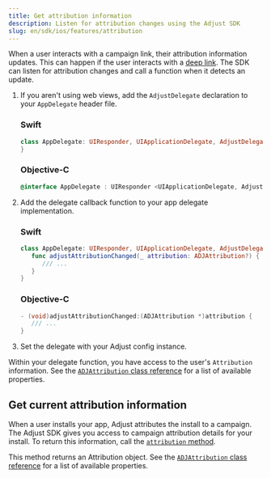 ```yaml
---
title: Get attribution information
description: Listen for attribution changes using the Adjust SDK
slug: en/sdk/ios/features/attribution
---
```




When a user interacts with a campaign link, their attribution information updates. This can happen if the user interacts with a [deep link](https://help.adjust.com/en/article/deep-links). The SDK can listen for attribution changes and call a function when it detects an update.

1. If you aren't using web views, add the `AdjustDelegate` declaration to your `AppDelegate` header file.

   <Tabs>
   <Tab sync="swift">

   ### Swift

   ```swift
   class AppDelegate: UIResponder, UIApplicationDelegate, AdjustDelegate {
   }
   ```

   </Tab>
   <Tab sync="objc">

   ### Objective-C

   ```objective-c
   @interface AppDelegate : UIResponder <UIApplicationDelegate, AdjustDelegate>
   ```

   </Tab>
   </Tabs>

2. Add the delegate callback function to your app delegate implementation.

   <Tabs>
   <Tab sync="swift">

   ### Swift

   ```swift
   class AppDelegate: UIResponder, UIApplicationDelegate, AdjustDelegate {
      func adjustAttributionChanged(_ attribution: ADJAttribution?) {
         /// ...
      }
   }
   ```

   </Tab>
   <Tab sync="objc">

   ### Objective-C

   ```objective-c
   - (void)adjustAttributionChanged:(ADJAttribution *)attribution {
      /// ...
   }
   ```
   
   </Tab>
   </Tabs>

3. Set the delegate with your Adjust config instance.

   <SetDelegate />

Within your delegate function, you have access to the user's `Attribution` information. See the [`ADJAttribution` class reference](/ios/reference/ADJAttribution.md) for a list of available properties.

## Get current attribution information

When a user installs your app, Adjust attributes the install to a campaign. The Adjust SDK gives you access to campaign attribution details for your install. To return this information, call the [`attribution` method](#ios-attribution-invocation).

This method returns an Attribution object. See the [`ADJAttribution` class reference](/ios/reference/ADJAttribution.md) for a list of available properties.

<Attribution />
